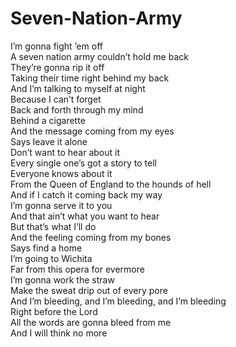 # Seven-Nation-Army

I'm gonna fight 'em off  
A seven nation army couldn't hold me back  
They're gonna rip it off  
Taking their time right behind my back  
And I'm talking to myself at night  
Because I can't forget  
Back and forth through my mind  
Behind a cigarette  
And the message coming from my eyes  
Says leave it alone  
Don't want to hear about it  
Every single one's got a story to tell  
Everyone knows about it  
From the Queen of England to the hounds of hell  
And if I catch it coming back my way  
I'm gonna serve it to you  
And that ain't what you want to hear  
But that's what I'll do  
And the feeling coming from my bones  
Says find a home  
I'm going to Wichita  
Far from this opera for evermore  
I'm gonna work the straw  
Make the sweat drip out of every pore  
And I'm bleeding, and I'm bleeding, and I'm bleeding  
Right before the Lord  
All the words are gonna bleed from me  
And I will think no more
